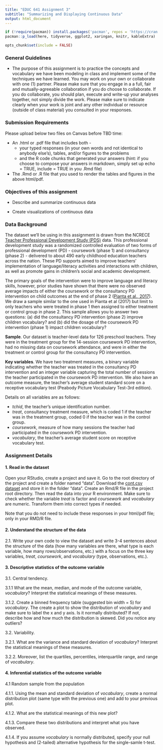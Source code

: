 ```yaml
---
title: "EDUC 641 Assignment 3"
subtitle: "Summarizing and Displaying Continuous Data"
output: html_document
---
```

```R
if (!require(pacman)) install.packages('pacman', repos = 'https://cran.rstudio.com')
pacman::p_load(here, tidyverse, ggplot2, xaringan, knitr, kableExtra)

opts_chunk$set(include = FALSE)
```

### General Guidelines

* The purpose of this assignment is to practice the concepts and vocabulary we have been modeling in class and implement some of the techniques we have learned. You may work on your own or collaborate with one (1) partner. Please make sure that you engage in a a full, fair and mutually-agreeable collaboration if you do choose to collaborate. If you do collaborate, you should plan, execute and write-up your analyses together, not simply divide the work. Please make sure to indicate clearly when your work is joint and any other individual or resource (outside of class material) you consulted in your responses.

### Submission Requirements

Please upload below two files on Canvas before TBD time:  

 * An .html or .pdf file that includes both - 
   + your typed responses (in your own words and not identical to anybody else's), tables, and/or figures to the problems  
   + and the R code chunks that generated your answers (hint: if you choose to compose your answers in markdown, simply set up echo = TRUE, include = TRUE in you .Rmd file)  
   
 * The .Rmd or .R file that you used to render the tables and figures in the above html/pdf. 

### Objectives of this assignment

 * Describe and summarize continuous data

 * Create visualizations of continuous data

### Data Background

The dataset we'll be using in this assignment is drawn from the NCRECE [Teacher Professional Development Study (PDS)](https://www.icpsr.umich.edu/web/ICPSR/studies/34848) data. This professional development study was a randomized controlled evaluation of two forms of professional development (PD) - coursework (phase 1) and consultancy (phase 2) - delivered to about 490 early childhood education teachers across the nation. These PD supports aimed to improve teachers' implementation of language/literacy activities and interactions with children, as well as promote gains in children's social and academic development. 

The primary goals of the intervention were to improve language and literacy skills, however, prior studies have shown that there were no observed average impacts of either the coursework or the consultancy PD intervention on child outcomes at the end of phase 2 ([Pianta et al., 2017](https://www.tandfonline.com/doi/abs/10.1080/10409289.2017.1319783?journalCode=heed20)). We draw a sample similar to the one used in Pianta et al (2017) but limit to only teachers who were treated in phase 1 then assigned to either treatment or control group in phase 2. This sample allows you to answer two questions: (a) did the consultancy PD intervention (phase 2) improve children vocabulary? and (b) did the dosage of the coursework PD intervention (phase 1) impact children vocabulary?

**Sample**. Our dataset is teacher-level data for 126 preschool teachers. They were in the treatment group for the 14-session coursework PD intervention, had no missing data on coursework attendance, and were in either the treatment or control group for the consultancy PD intervention.

**Key variables**. We have two treatment measures, a binary variable indicating whether the teacher was treated in the consultancy PD intervention and an integer variable capturing the total number of sessions the teacher participated in the coursework PD intervention. We also have an outcome measure, the teacher's average student standard score on a receptive vocabulary test (Peabody Picture Vocabulary Test-3rd edition). 

Details on all variables are as follows:

 * *tchid*, the teacher's unique identification number.
 * *treat*, consultancy treatment measure, which is coded 1 if the teacher was in the treatment group, coded 0 if the teacher was in the control group.  
 * *coursework*, measure of how many sessions the teacher had participated in the coursework PD intervention. 
 * *vocabulary*, the teacher's average student score on receptive vocabulary test. 

### Assignment Details

#### 1. Read in the dataset

Open your RStudio, create a project and save it. Go to the root directory of the project and create a folder named "data". Download the [cont.csv dataset](./data/cont.csv) and store it in the folder "data". Create an Rmd/R file in the project root directory. Then read the data into your R environment. 
Make sure to check whether the variable *treat* is factor and *coursework* and *vocabulary* are numeric. Transform them into correct types if needed. 

Note that you do not need to include these responses in your html/pdf file; only in your RMD/R file.

#### 2. Understand the structure of the data

2.1. Write your own code to view the dataset and write 3-4 sentences about the structure of the data (how many variables are there, what type is each variable, how many rows/observations, etc.) with a focus on the three key variables, *treat*, *coursework*, and *vocabulary* (type, observations, etc.). 

#### 3. Descriptive statistics of the outcome variable

3.1. Central tendency. 

3.1.1 What are the mean, median, and mode of the outcome variable, *vocabulary*? Interpret the statistical meanings of these measures.

3.1.2. Create a binned frequency table (suggested bin width = 5) for *vocabulary*. The create a plot to show the distribution of *vocabulary* and make sure to label the x and y axis. Is it normally distributed? If not, describe how and how much the distribution is skewed. Did you notice any outliers?

3.2. Variability. 

3.2.1. What are the variance and standard deviation of *vocabulary*? Interpret the statistical meanings of these measures.

3.2.2. Moreover, list the quartiles, percentiles, interquartile range, and range of *vocabulary*.

#### 4. Inferential statistics of the outcome variable 

4.1 Random sample from the population 

4.1.1. Using the mean and standard deviation of *vocabulary*, create a normal distribution plot (same type with the previous one) and add to your previous plot. 

4.1.2. What are the statistical meanings of this new plot?

4.1.3. Compare these two distributions and interpret what you have observed.

4.1.4. If you assume *vocabulary* is normally distributed, specify your null hypothesis and (2-tailed) alternative hypothesis for the single-samle t-test.













